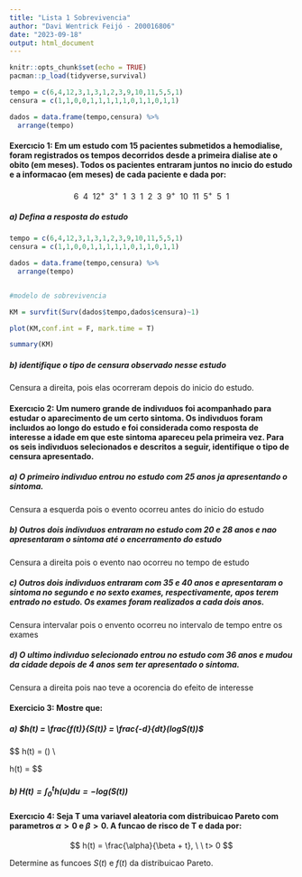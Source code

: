 ```yaml
---
title: "Lista 1 Sobrevivencia"
author: "Davi Wentrick Feijó - 200016806"
date: "2023-09-18"
output: html_document
---
```


```r
knitr::opts_chunk$set(echo = TRUE)
pacman::p_load(tidyverse,survival)

tempo = c(6,4,12,3,1,3,1,2,3,9,10,11,5,5,1)
censura = c(1,1,0,0,1,1,1,1,1,0,1,1,0,1,1)

dados = data.frame(tempo,censura) %>%
  arrange(tempo)
```

#### Exercıcio 1: Em um estudo com 15 pacientes submetidos a hemodialise, foram registrados os tempos decorridos desde a primeira dialise ate o obito (em meses). Todos os pacientes entraram juntos no inıcio do estudo e a informacao (em meses) de cada paciente e dada por:

$$
6 \ \ 4 \ \ 12^+ \ \ 3^+ \ \ 1 \ \ 3 \ \ 1 \ \ 2 \ \ 3 \ \ 9^+ \ \ 10 \ \ 11 \ \ 5^+ \ \ 5 \ \ 1
$$

##### a) Defina a resposta do estudo

```r
tempo = c(6,4,12,3,1,3,1,2,3,9,10,11,5,5,1)
censura = c(1,1,0,0,1,1,1,1,1,0,1,1,0,1,1)

dados = data.frame(tempo,censura) %>%
  arrange(tempo)


#modelo de sobrevivencia

KM = survfit(Surv(dados$tempo,dados$censura)~1)

plot(KM,conf.int = F, mark.time = T)

summary(KM)
```


##### b) identifique o tipo de censura observado nesse estudo

Censura a direita, pois elas ocorreram depois do inicio do estudo.


#### Exercıcio 2: Um numero grande de indivıduos foi acompanhado para estudar o aparecimento de um certo sintoma. Os indivıduos foram incluıdos ao longo do estudo e foi considerada como resposta de interesse a idade em que este sintoma apareceu pela primeira vez. Para os seis indivıduos selecionados e descritos a seguir, identifique o tipo de censura apresentado.

##### a) O primeiro indivıduo entrou no estudo com 25 anos ja apresentando o sintoma.

Censura a esquerda pois o evento ocorreu antes do inicio do estudo

##### b) Outros dois indivıduos entraram no estudo com 20 e 28 anos e nao apresentaram o sintoma até o encerramento do estudo

Censura a direita pois o evento nao ocorreu no tempo de estudo

##### c) Outros dois indivıduos entraram com 35 e 40 anos e apresentaram o sintoma no segundo e no sexto exames, respectivamente, apos terem entrado no estudo. Os exames foram realizados a cada dois anos.

Censura intervalar pois o envento ocorreu no intervalo de tempo entre os exames

##### d) O ultimo indivıduo selecionado entrou no estudo com 36 anos e mudou da cidade depois de 4 anos sem ter apresentado o sintoma.

Censura a direita pois nao teve a ocorencia do efeito de interesse



#### Exercicio 3: Mostre que:

##### a) $h(t) = \frac{f(t)}{S(t)} = \frac{-d}{dt}(logS(t))$

$$
\frac{-d}{dt}h(t) = \frac{-d}{dt}(\frac{f(t)}{S(t)}) \\

\frac{-d}{dt}h(t) = \frac{f(t)^{'}\cdot S(t) - f(t)\cdot S(t)^{'}}{s(t)^2}
$$


##### b) $H(t) = \int_{0}^{t}h(u)du = - log(S(t))$

#### Exercıcio 4: Seja T uma variavel aleatoria com distribuicao Pareto com parametros $\alpha > 0$ e $\beta > 0$. A funcao de risco de T e dada por:


$$
h(t) = \frac{\alpha}{\beta + t}, \ \ t> 0 
$$

Determine as funcoes $S(t)$ e $f(t)$ da distribuicao Pareto.



























